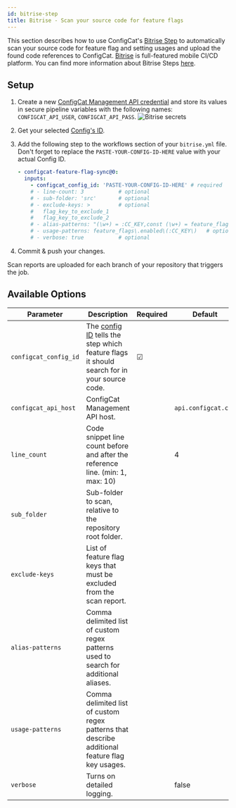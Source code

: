 ```yaml
---
id: bitrise-step
title: Bitrise - Scan your source code for feature flags
---
```


This section describes how to use ConfigCat's <a target="_blank" href="https://www.bitrise.io/integrations/steps/configcat-feature-flag-sync">Bitrise Step</a>
to automatically scan your source code for feature flag and setting usages and upload the found code references to ConfigCat.
<a target="_blank" href="https://www.bitrise.io/">Bitrise</a> is full-featured mobile CI/CD platform. You can find more information about Bitrise Steps <a target="_blank" href="https://devcenter.bitrise.io/en/steps-and-workflows/introduction-to-steps.html">here</a>.

## Setup

1. Create a new <a target="_blank" href="https://app.configcat.com/my-account/public-api-credentials">ConfigCat Management API credential</a> and store its values in secure pipeline variables with the following names: `CONFIGCAT_API_USER`, `CONFIGCAT_API_PASS`.
   <img  src="/docs/assets/cli/scan/bitrise_secrets.png" alt="Bitrise secrets" />

2. Get your selected [Config's ID](overview.mdx#config-id).

3. Add the following step to the workflows section of your `bitrise.yml` file.
   Don't forget to replace the `PASTE-YOUR-CONFIG-ID-HERE` value with your actual Config ID.

   ```yaml
   - configcat-feature-flag-sync@0:
     inputs:
       - configcat_config_id: 'PASTE-YOUR-CONFIG-ID-HERE' # required
       # - line-count: 3           # optional
       # - sub-folder: 'src'       # optional
       # - exclude-keys: >         # optional
       #   flag_key_to_exclude_1
       #   flag_key_to_exclude_2
       # - alias-patterns: "(\w+) = :CC_KEY,const (\w+) = feature_flags\.enabled\(:CC_KEY\)" # optional
       # - usage-patterns: feature_flags\.enabled\(:CC_KEY\)   # optional
       # - verbose: true           # optional
   ```

4. Commit & push your changes.

Scan reports are uploaded for each branch of your repository that triggers the job.

## Available Options

| Parameter             | Description                                                                                                                                                          | Required | Default             |
| --------------------- | -------------------------------------------------------------------------------------------------------------------------------------------------------------------- | -------- | ------------------- |
| `configcat_config_id` | The [config ID](overview.mdx#config-id) tells the step which feature flags it should search for in your source code. | &#9745;  |                     |
| `configcat_api_host`  | ConfigCat Management API host.                                                                                                                                       |          | `api.configcat.com` |
| `line_count`          | Code snippet line count before and after the reference line. (min: 1, max: 10)                                                                                       |          | 4                   |
| `sub_folder`          | Sub-folder to scan, relative to the repository root folder.                                                                                                          |          |                     |
| `exclude-keys`        | List of feature flag keys that must be excluded from the scan report.                                                                                                |          |                     |
| `alias-patterns`      | Comma delimited list of custom regex patterns used to search for additional aliases.                                                                                 |          |                     |
| `usage-patterns`      | Comma delimited list of custom regex patterns that describe additional feature flag key usages.                                                                      |          |                     |
| `verbose`             | Turns on detailed logging.                                                                                                                                           |          | false               |
